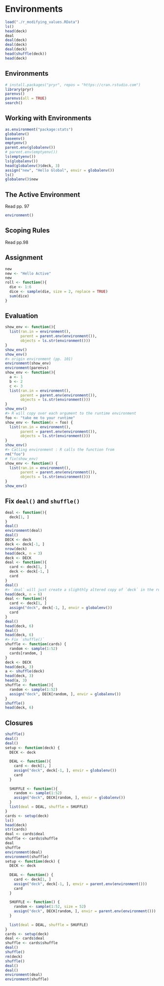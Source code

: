 # Environments

```r
load("./r_modifying_values.RData")
ls()
head(deck)
deal
deal(deck)
deal(deck)
deal(deck)
head(shuffle(deck))
head(deck)
```

## Environments

```r
# install.packages("pryr", repos = "https://cran.rstudio.com")
library(pryr)
parenvs()
parenvs(all = TRUE)
search()
```

## Working with Environments

```r
as.environment("package:stats")
globalenv()
baseenv()
emptyenv()
parent.env(globalenv())
# parent.env(emptyenv())
ls(emptyenv())
ls(globalenv())
head(globalenv()$deck, 3)
assign("new", "Hello Global", envir = globalenv())
ls()
globalenv()$new
```

## The Active Environment

Read pp. 97

```r
environment()
```

## Scoping Rules 

Read pp.98

## Assignment

```r
new
new <- "Hello Active"
new
roll <- function(){
  die <- 1:6
  dice <- sample(die, size = 2, replace = TRUE)
  sum(dice)
}
```

## Evaluation

```r
show_env <- function(){
  list(ran.in = environment(),
       parent = parent.env(environment()),
       objects = ls.str(environment()))
}
show_env()
show_env()
#> origin environment (pp. 101)
environment(show_env)
environment(parenvs)
show_env <- function(){
  a <- 1
  b <- 2
  c <- 3
  list(ran.in = environment(),
       parent = parent.env(environment()),
       objects = ls.str(environment()))
}
show_env()
#> R will copy over each argument to the runtime environment
foo <- "take me to your runtime"
show_env <- function(x = foo) {
  list(ran.in = environment(),
       parent = parent.env(environment()),
       objects = ls.str(environment()))  
}
show_env()
#> Calling environment : R calls the function from
rm("foo")
# fix(show_env)
show_env <- function() {
  list(ran.in = environment(),
       parent = parent.env(environment()),
       objects = ls.str(environment()))  
}
show_env()
```

## Fix `deal()` and `shuffle()`

```r
deal <- function(){
  deck[1, ]
}
deal()
environment(deal)
deal()
DECK <- deck
deck <- deck[-1, ]
nrow(deck)
head(deck, n = 3)
deck <- DECK
deal <- function(){
  card <- deck[1, ]
  deck <- deck[-1, ]
  card
}
deal()
#> `deal` will just create a slighthly altered copy of `deck` in the runtime environment
head(deck, n = 6)
deal <- function(){
  card <- deck[1, ]
  assign("deck", deck[-1, ], envir = globalenv())
  card
}
deal()
head(deck, 6)
deal()
head(deck, 6)
#> Fix `shuffle()`
shuffle <- function(cards) {
  random <- sample(1:52)
  cards[random, ]
}
deck <- DECK
head(deck, 3)
a <- shuffle(deck)
head(deck, 3)
head(a, 3)
shuffle <- function(){
  random <- sample(1:52)
  assign("deck", DECK[random, ], envir = globalenv())
}
shuffle()
head(deck, 6)
```

## Closures

```r
shuffle()
deal()
deal()
setup <- function(deck) {
  DECK <- deck
  
  DEAL <- function(){
    card <- deck[1, ]
    assign("deck", deck[-1, ], envir = globalenv())
    card
  }
  
  SHUFFLE <- function(){
    random <- sample(1:52)
    assign("deck", DECK[random, ], envir = globalenv())
  }
  list(deal = DEAL, shuffle = SHUFFLE)
}
cards <- setup(deck)
ls()
head(deck)
str(cards)
deal <- cards$deal
shuffle <- cards$shuffle
deal
shuffle
environment(deal)
environment(shuffle)
setup <- function(deck) {
  DECK <- deck
  
  DEAL <- function() {
    card <- deck[1, ]
    assign("deck", deck[-1, ], envir = parent.env(environment()))
    card
  }
  
  SHUFFLE <- function() {
    random <- sample(1:52, size = 52)
    assign("deck", DECK[random, ], envir = parent.env(environment()))
  }
  
  list(deal = DEAL, shuffle = SHUFFLE)
}
cards <- setup(deck)
deal <- cards$deal
shuffle <- cards$shuffle
deal()
shuffle()
rm(deck)
shuffle()
deal()
deal()
environment(deal)
environment(shuffle)
```
